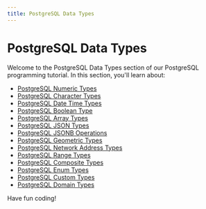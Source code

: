 ```yaml
---
title: PostgreSQL Data Types
---
```


# PostgreSQL Data Types

Welcome to the PostgreSQL Data Types section of our PostgreSQL programming tutorial. In this section, you'll learn about:

- [PostgreSQL Numeric Types](./0-postgresql-numeric-types.mdx)
- [PostgreSQL Character Types](./1-postgresql-character-types.mdx)
- [PostgreSQL Date Time Types](./2-postgresql-date-time-types.mdx)
- [PostgreSQL Boolean Type](./3-postgresql-boolean-type.mdx)
- [PostgreSQL Array Types](./4-postgresql-array-types.mdx)
- [PostgreSQL JSON Types](./5-postgresql-json-types.mdx)
- [PostgreSQL JSONB Operations](./6-postgresql-jsonb-operations.mdx)
- [PostgreSQL Geometric Types](./7-postgresql-geometric-types.mdx)
- [PostgreSQL Network Address Types](./8-postgresql-network-address-types.mdx)
- [PostgreSQL Range Types](./9-postgresql-range-types.mdx)
- [PostgreSQL Composite Types](./10-postgresql-composite-types.mdx)
- [PostgreSQL Enum Types](./11-postgresql-enum-types.mdx)
- [PostgreSQL Custom Types](./12-postgresql-custom-types.mdx)
- [PostgreSQL Domain Types](./13-postgresql-domain-types.mdx)

Have fun coding!